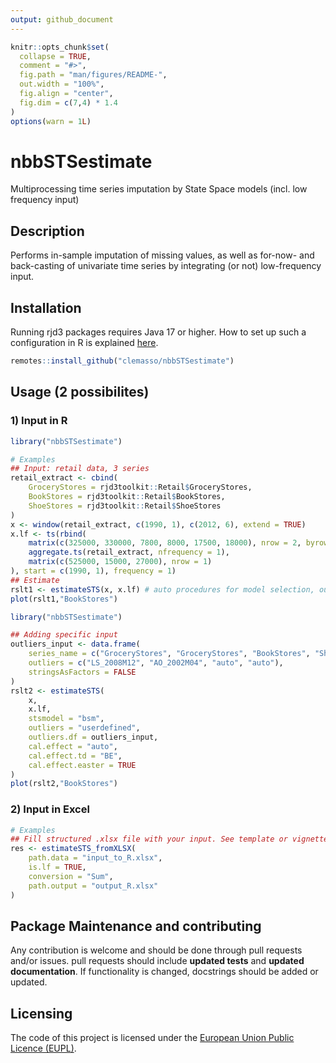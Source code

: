 ```yaml
---
output: github_document
---
```


<!-- README.md is generated from README.Rmd. Please edit that file -->

```r
knitr::opts_chunk$set(
  collapse = TRUE,
  comment = "#>",
  fig.path = "man/figures/README-",
  out.width = "100%",
  fig.align = "center",
  fig.dim = c(7,4) * 1.4
)
options(warn = 1L)
```

# nbbSTSestimate

<!-- badges: start -->
<!-- badges: end -->

Multiprocessing time series imputation by State Space models (incl. low frequency input)


## Description
Performs in-sample imputation of missing values, as well as for-now- and back-casting of univariate time series by integrating  (or not) low-frequency input.


## Installation

Running rjd3 packages requires Java 17 or higher. How to set up such a configuration in R is explained [here](https://jdemetra-new-documentation.netlify.app/#installing-the-software).

```r
remotes::install_github("clemasso/nbbSTSestimate")
```


## Usage (2 possibilites)

### 1) Input in R

```r
library("nbbSTSestimate")

# Examples
## Input: retail data, 3 series
retail_extract <- cbind(
    GroceryStores = rjd3toolkit::Retail$GroceryStores,
    BookStores = rjd3toolkit::Retail$BookStores,
    ShoeStores = rjd3toolkit::Retail$ShoeStores
)
x <- window(retail_extract, c(1990, 1), c(2012, 6), extend = TRUE)
x.lf <- ts(rbind(
    matrix(c(325000, 330000, 7800, 8000, 17500, 18000), nrow = 2, byrow = FALSE),
    aggregate.ts(retail_extract, nfrequency = 1),
    matrix(c(525000, 15000, 27000), nrow = 1)
), start = c(1990, 1), frequency = 1)
## Estimate
rslt1 <- estimateSTS(x, x.lf) # auto procedures for model selection, outlier detection and calendar effect by default
plot(rslt1,"BookStores")
```

```r
library("nbbSTSestimate")

## Adding specific input
outliers_input <- data.frame(
    series_name = c("GroceryStores", "GroceryStores", "BookStores", "ShoeStores"),
    outliers = c("LS_2008M12", "AO_2002M04", "auto", "auto"), 
    stringsAsFactors = FALSE
)
rslt2 <- estimateSTS(
    x,
    x.lf,
    stsmodel = "bsm",
    outliers = "userdefined",
    outliers.df = outliers_input,
    cal.effect = "auto",
    cal.effect.td = "BE",
    cal.effect.easter = TRUE
)
plot(rslt2,"BookStores")
```

### 2) Input in Excel

```r
# Examples
## Fill structured .xlsx file with your input. See template or vignette for the structure of the Excel file
res <- estimateSTS_fromXLSX(
    path.data = "input_to_R.xlsx",
    is.lf = TRUE,
    conversion = "Sum",
    path.output = "output_R.xlsx"
)
```


## Package Maintenance and contributing

Any contribution is welcome and should be done through pull requests and/or issues.
pull requests should include **updated tests** and **updated documentation**. If functionality is changed, docstrings should be added or updated.


## Licensing

The code of this project is licensed under the [European Union Public Licence (EUPL)](https://interoperable-europe.ec.europa.eu:443/collection/eupl/eupl-text-eupl-12).
